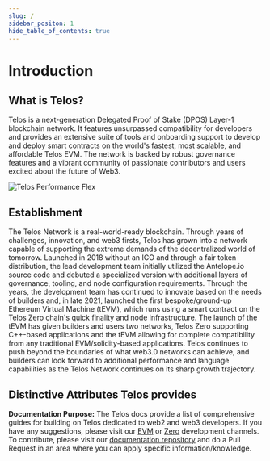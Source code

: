 ```yaml
---
slug: /
sidebar_positon: 1
hide_table_of_contents: true
---
```



# Introduction

## What is Telos?

Telos is a next-generation Delegated Proof of Stake (DPOS) Layer-1 blockchain network. It features unsurpassed compatibility for developers and provides an extensive suite of tools and onboarding support to develop and deploy smart contracts on the world's fastest, most scalable, and affordable Telos EVM. The network is backed by robust governance features and a vibrant community of passionate contributors and users excited about the future of Web3.

![Telos Performance Flex](/img/Telos_Infographic.png)

## Establishment

The Telos Network is a real-world-ready blockchain. Through years of challenges, innovation, and web3 firsts, Telos has grown into a network capable of supporting the extreme demands of the decentralized world of tomorrow. Launched in 2018 without an ICO and through a fair token distribution, the lead development team initially utilized the Antelope.io source code and debuted a specialized version with additional layers of governance, tooling, and node configuration requirements. Through the years, the development team has continued to innovate based on the needs of builders and, in late 2021, launched the first bespoke/ground-up Ethereum Virtual Machine (tEVM), which runs using a smart contract on the Telos Zero chain's quick finality and node infrastructure. The launch of the tEVM has given builders and users two networks, Telos Zero supporting C++-based applications and the tEVM allowing for complete compatibility from any traditional EVM/solidity-based applications. Telos continues to push beyond the boundaries of what web3.0 networks can achieve, and builders can look forward to additional performance and language capabilities as the Telos Network continues on its sharp growth trajectory.

<h2 class="attributes__container-title"> Distinctive Attributes Telos provides</h2>

<div class="attributes__container">
    <Attribute
        imgUrl={{ light: useBaseUrl('img/about-network/front-running-light.svg'),
                   dark: useBaseUrl('img/about-network/front-running-dark.svg')
                }}
        imgAlt="A graph showing that Telos has been up and running for 99.99% of the time in the last year."
        title="Uptime"
        text="Operational integrity of the Telos network has maintained a 100% uptime since December 2018 without any breaks, forks, or outages."
    />
    <Attribute
        imgUrl={{ light: useBaseUrl('img/about-network/front-running-light.svg'),
                   dark: useBaseUrl('img/about-network/front-running-dark.svg')
                }}
        imgAlt="A diagram showing how Telos prevents front running, a type of attack where a miner can see a transaction before it is broadcast and then front run it by mining a competing transaction with a higher fee"
        title="No Front Running"
        text="Telos is architected not to have a mempool and allows for transactions to be processed on a 'First in First Out' basis, eliminating the ability for transactions to be front run."
    />
    <Attribute
        imgUrl={{ light: useBaseUrl('img/about-network/finality-light.svg'),
                   dark: useBaseUrl('img/about-network/finality-dark.svg')
                }}
        imgAlt="A clock showing that Telos transactions are finalized in under 2 seconds."
        title="Transaction Finality"
        text=".5 second block times. It takes half a second to complete a transaction."
    />
    <Attribute
        imgUrl={{ light: useBaseUrl('img/about-network/throughput-light.svg'),
                   dark: useBaseUrl('img/about-network/throughput-dark.svg')
                }}
        imgAlt="A graph showing that Telos can process over 10,000 transactions per second."
        title="Transaction Throughput"
        text=".5 second block times. It takes half a second to complete a transaction."
    />
    <Attribute
        imgUrl={{ light: useBaseUrl('img/about-network/security-light.svg'),
                   dark: useBaseUrl('img/about-network/security-dark.svg')
                }}
        imgAlt="A shield icon representing the security of the Telos network."
        title="Security"
        text="DPOS consensus mechanism provides strong security protection against a 51% attack. Telos requires 2/3s + 1 of the validators to sign blocks."
    />
    <Attribute
        imgUrl={{ light: useBaseUrl('img/about-network/gas-light.svg'),
                   dark: useBaseUrl('img/about-network/gas-dark.svg')
                }}
        imgAlt="A dollar sign icon representing the fixed gas rate on the Telos network."
        title="Fixed Gas Rate"
        text="Telos Gas Fees average .01 per transaction. In addition, gas fees do not fluctuate with network volumes. As a result, costs are more predictable and affordable for users and infrastructure."
    />
    <Attribute
        imgUrl={{ light: useBaseUrl('img/about-network/sustainable-light.svg'),
                   dark: useBaseUrl('img/about-network/sustainable-dark.svg')
                }}
        imgAlt="A tree icon representing the sustainability of the Telos network."
        title="Sustainable"
        text="Low carbon footprint. A typical transaction currently only consumes 0.000001 kWh to execute."
    />
    <Attribute
        imgUrl={{ light: useBaseUrl('img/about-network/sc-light.svg'),
                   dark: useBaseUrl('img/about-network/sc-dark.svg')
                }}
        imgAlt="A code icon representing the support for smart contracts on the Telos network."
        title="Smart Contract Support"
        text="Developers can build smart contracts on Telos in multiple languages, including Solidity, C++, Go, and Rust. This makes Telos the most compatible and versatile blockchain to build on (Additional language support to be added soon)."
    />
</div>

**Documentation Purpose:** The Telos docs provide a list of comprehensive guides for building on Telos dedicated to web2 and web3 developers. If you have any suggestions, please visit our [EVM](https://t.me/TelosEVMDevs) or [Zero](https://t.me/dappstelos) development channels. To contribute, please visit our [documentation repository](https://github.com/telosnetwork/telos-docs) and do a Pull Request in an area where you can apply specific information/knowledge.
